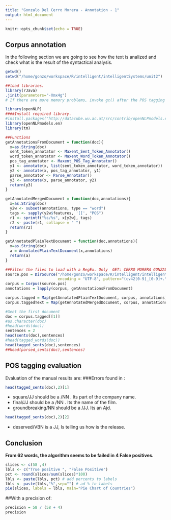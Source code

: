 ```yaml
---
title: "Gonzalo Del Cerro Morera - Annotation - 1"
output: html_document
---
```


```r
knitr::opts_chunk$set(echo = TRUE)
```

## Corpus annotation

In the following section we are going to see how the text is analized and check what is the result of the syntactical analysis. 
```r

getwd()
setwd("/home/gonzo/workspace/R/intelligent/intelligentSystems/unit2")

##load libraries.
library(rJava)
.jinit(parameters="-Xmx4g")
# If there are more memory problems, invoke gc() after the POS tagging

library(openNLP) 
####Install required library.
#install.packages("http://datacube.wu.ac.at/src/contrib/openNLPmodels.en_1.5-1.tar.gz",repos=NULL, type="source")
library(openNLPmodels.en)
library(tm)

##Functions
getAnnotationsFromDocument = function(doc){
  x=as.String(doc)
  sent_token_annotator <- Maxent_Sent_Token_Annotator()
  word_token_annotator <- Maxent_Word_Token_Annotator()
  pos_tag_annotator <- Maxent_POS_Tag_Annotator()
  y1 <- annotate(x, list(sent_token_annotator, word_token_annotator))
  y2 <- annotate(x, pos_tag_annotator, y1)
  parse_annotator <- Parse_Annotator()
  y3 <- annotate(x, parse_annotator, y2)
  return(y3)  
} 

getAnnotatedMergedDocument = function(doc,annotations){
  x=as.String(doc)
  y2w <- subset(annotations, type == "word")
  tags <- sapply(y2w$features, '[[', "POS")
  r1 <- sprintf("%s/%s", x[y2w], tags)
  r2 <- paste(r1, collapse = " ")
  return(r2)  
} 

getAnnotatedPlainTextDocument = function(doc,annotations){
  x=as.String(doc)
  a = AnnotatedPlainTextDocument(x,annotations)
  return(a)  
}

##Filter the files to load with a RegEx. Only  GET: CERRO MORERA GONZALO DEL  : cv420_* - cv429_*
source.pos = DirSource("/home/gonzo/workspace/R/intelligent/intelligentSystems/unit2/txt_sentoken/pos",
                       encoding = "UTF-8", pattern="(cv42[0-9]_[0-9]+.\\w*)")
corpus = Corpus(source.pos)
annotations = lapply(corpus, getAnnotationsFromDocument)

corpus.tagged = Map(getAnnotatedPlainTextDocument, corpus, annotations)
corpus.taggedText = Map(getAnnotatedMergedDocument, corpus, annotations)

#Geet the first document
doc = corpus.tagged[[1]] 
#as.character(doc)
#head(words(doc))
sentences = 2
head(sents(doc),sentences)
#head(tagged_words(doc))
head(tagged_sents(doc),sentences)
##head(parsed_sents(doc),sentences)

```

## POS tagging evaluation

Evaluation of the manual results are:
###Errors found in :
```r
head(tagged_sents(doc),2)[1]

```
* square/JJ should be a /NN . Its part of the company name.
* final/JJ should be a /NN . Its the name of the film. 
* groundbreaking/NN should be a /JJ. Its an Ajd.

```r
head(tagged_sents(doc),2)[2]
```
* deserved/VBN is a JJ, Is telling us how is the release.

## Conclusion

**From 62 words, the algorithm seems to be failed in 4 False positives.** 

```r

slices <- c(58 ,4)
lbls <- c("True positive ", "False Positive")
pct <- round(slices/sum(slices)*100)
lbls <- paste(lbls, pct) # add percents to labels
lbls <- paste(lbls,"%",sep="") # ad % to labels 
pie(slices, labels = lbls, main="Pie Chart of Countries")

```

##With a precision of: 
```r
precision = 58 / (58 + 4) 
precision
```
